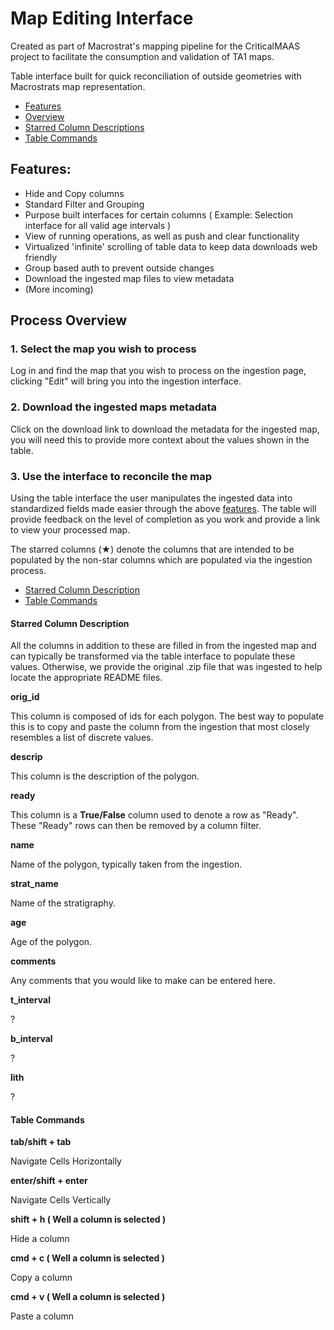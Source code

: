 

# Map Editing Interface

Created as part of Macrostrat's mapping pipeline for the CriticalMAAS project to facilitate the consumption and validation of TA1 maps.

Table interface built for quick reconciliation of outside geometries with Macrostrats map representation.

- [Features](#features)
- [Overview](#process-overview)
- [Starred Column Descriptions](#starred-column-description)
- [Table Commands](#table-commands)

## Features:

- Hide and Copy columns
- Standard Filter and Grouping
- Purpose built interfaces for certain columns ( Example: Selection interface for all valid age intervals )
- View of running operations, as well as push and clear functionality
- Virtualized 'infinite' scrolling of table data to keep data downloads web friendly
- Group based auth to prevent outside changes
- Download the ingested map files to view metadata
- (More incoming)


## Process Overview

### 1. Select the map you wish to process

Log in and find the map that you wish to process on the ingestion page, clicking "Edit" will bring you into the ingestion interface.

### 2. Download the ingested maps metadata

Click on the download link to download the metadata for the ingested map, you will need this to provide more
context about the values shown in the table.

### 3. Use the interface to reconcile the map

Using the table interface the user manipulates the ingested data into standardized fields made easier through the above [features](#features). The table will provide feedback on the level of completion as you work and provide a link to view your processed map. 

The starred columns (★) denote the columns
that are intended to be populated by the non-star columns which are populated via the ingestion process.

- [Starred Column Description](#starred-column-description)
- [Table Commands](#table-commands)

#### Starred Column Description

All the columns in addition to these are filled in from the ingested map and can typically be transformed via the
table interface to populate these values. Otherwise, we provide the original .zip file that was ingested to help locate the appropriate README files.

**orig_id**

This column is composed of ids for each polygon. The best way to populate this is to copy and paste the column from the ingestion that most closely resembles a list of discrete values.

**descrip**

This column is the description of the polygon.

**ready**

This column is a **True/False** column used to denote a row as "Ready". These "Ready" rows can then be removed by a column filter.

**name**

Name of the polygon, typically taken from the ingestion.

**strat_name**

Name of the stratigraphy.

**age**

Age of the polygon.

**comments**

Any comments that you would like to make can be entered here.

**t_interval**

?

**b_interval**

?

**lith**

?

#### Table Commands

**tab/shift + tab**

Navigate Cells Horizontally

**enter/shift + enter**

Navigate Cells Vertically

**shift + h ( Well a column is selected )**

Hide a column

**cmd + c ( Well a column is selected )**

Copy a column

**cmd + v ( Well a column is selected )**

Paste a column

